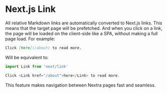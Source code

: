 # Next.js Link

All relative Markdown links are automatically converted to Next.js links. This means that the target page will be prefetched. And when you click on a link, the page will be loaded on the client-side like a SPA, without making a full page load. For example:

```md
Click [here](/about) to read more.
```

Will be equivalent to:

```jsx
import Link from 'next/link'

Click <Link href="/about">here</Link> to read more.
```

This feature makes navigation between Nextra pages fast and seamless.
